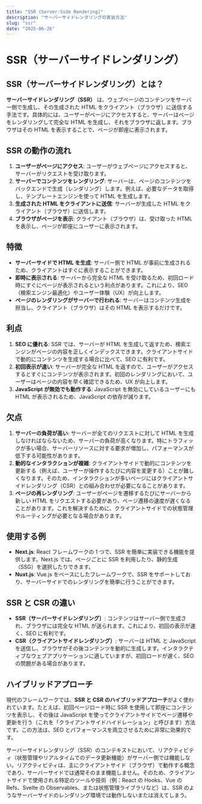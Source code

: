 ```yaml
---
title: "SSR (Server-Side Rendering)"
description: "サーバーサイドレンダリングの実装方法"
slug: "ssr"
date: "2025-06-26"
---
```


# **SSR（サーバーサイドレンダリング）**

## SSR（サーバーサイドレンダリング）とは？

**サーバーサイドレンダリング（SSR）** は、ウェブページのコンテンツをサーバー側で生成し、その生成された HTML をクライアント（ブラウザ）に送信する手法です。具体的には、ユーザーがページにアクセスすると、サーバーはページをレンダリングして完全な HTML を生成し、それをブラウザに返します。ブラウザはその HTML を表示することで、ページが即座に表示されます。

## SSR の動作の流れ

1. **ユーザーがページにアクセス**: ユーザーがウェブページにアクセスすると、サーバーがリクエストを受け取ります。
2. **サーバーでコンテンツをレンダリング**: サーバーは、ページのコンテンツをバックエンドで生成（レンダリング）します。例えば、必要なデータを取得し、テンプレートエンジンを使って HTML を生成します。
3. **生成された HTML をクライアントに送信**: サーバーが生成した HTML をクライアント（ブラウザ）に送信します。
4. **ブラウザがページを表示**: クライアント（ブラウザ）は、受け取った HTML を表示し、ページが即座にユーザーに表示されます。

## 特徴

- **サーバーサイドで HTML を生成**: サーバー側で HTML が事前に生成されるため、クライアントはすぐに表示することができます。
- **即時に表示される**: サーバーから完全な HTML を受け取るため、初回ロード時にすぐにページが表示されるという利点があります。これにより、SEO（検索エンジン最適化）やユーザー体験（UX）が向上します。
- **ページのレンダリングがサーバーで行われる**: サーバーはコンテンツ生成を担当し、クライアント（ブラウザ）はその HTML を表示するだけです。

## 利点

1. **SEO に優れる**: SSR では、サーバーが HTML を生成して返すため、検索エンジンがページの内容を正しくインデックスできます。クライアントサイドで動的にコンテンツを生成する場合に比べて、SEO に有利です。
2. **初回表示が速い**: サーバーが完全な HTML を返すので、ユーザーがアクセスするとすぐにコンテンツが表示されます。初回のレンダリングにおいて、ユーザーはページの内容を早く確認できるため、UX が向上します。
3. **JavaScript が無効でも動作する**: JavaScript を無効にしているユーザーにも HTML が表示されるため、JavaScript の依存が減ります。

## 欠点

1. **サーバーの負荷が高い**: サーバーが全てのリクエストに対して HTML を生成しなければならないため、サーバーの負荷が高くなります。特にトラフィックが多い場合、サーバーリソースに対する要求が増加し、パフォーマンスが低下する可能性があります。
2. **動的なインタラクションが複雑**: クライアントサイドで動的にコンテンツを更新する（例えば、ユーザーが操作するたびに内容を変更する）ことが難しくなります。そのため、インタラクションが多いページにはクライアントサイドレンダリング（CSR）との組み合わせが必要になることがあります。
3. **ページの再レンダリング**: ユーザーがページを遷移するたびにサーバーから新しい HTML をリクエストする必要があり、ページ遷移の速度が遅くなることがあります。これを解決するために、クライアントサイドでの状態管理やルーティングが必要となる場合があります。

## 使用する例

- **Next.js**: React フレームワークの 1 つで、SSR を簡単に実装できる機能を提供します。Next.js では、ページごとに SSR を利用したり、静的生成（SSG）を選択したりできます。
- **Nuxt.js**: Vue.js をベースにしたフレームワークで、SSR をサポートしており、サーバーサイドでのレンダリングを簡単に行うことができます。

## SSR と CSR の違い

- **SSR（サーバーサイドレンダリング）**: コンテンツはサーバー側で生成され、ブラウザには完全な HTML が送られます。これにより、初回の表示が速く、SEO に有利です。
- **CSR（クライアントサイドレンダリング）**: サーバーは HTML と JavaScript を送信し、ブラウザがその後コンテンツを動的に生成します。インタラクティブなウェブアプリケーションに適していますが、初回ロードが遅く、SEO の問題がある場合があります。

## ハイブリッドアプローチ

現代のフレームワークでは、**SSR と CSR のハイブリッドアプローチ**がよく使われています。たとえば、初回ページロード時に SSR を使用して即座にコンテンツを表示し、その後は JavaScript を使ってクライアントサイドでページ遷移や更新を行う（これを「クライアントサイドハイドレーション」と呼びます）方法です。この方法は、SEO とパフォーマンスを両立させるために非常に効果的です。

サーバーサイドレンダリング（SSR）のコンテキストにおいて、リアクティビティ（状態管理やリアルタイムでのデータ更新機能）がサーバー側では機能しない。リアクティビティは、主にクライアントサイド（ブラウザ）で動作する概念であり、サーバーサイドでは通常そのまま機能しません。そのため、クライアントサイドで使用される特定のツールや技術（例：React の Hooks、Vue の Refs、Svelte の Observables、または状態管理ライブラリなど）は、SSR のようなサーバーサイドのレンダリング環境では動作しないまたは消えてしまう。
